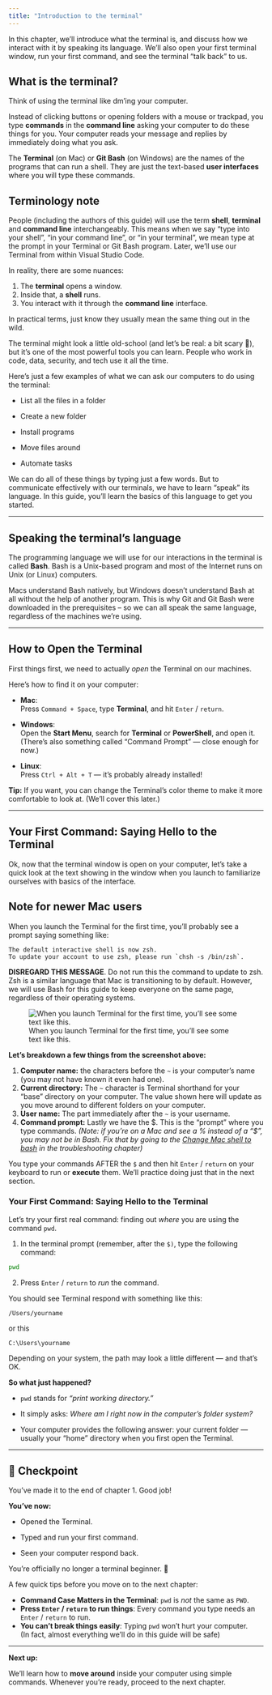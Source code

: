 ```yaml
---
title: "Introduction to the terminal"
---
```


In this chapter, we'll introduce what the terminal is, and discuss how we interact with it by speaking its language. We'll also open your first terminal window, run your first command, and see the terminal "talk back" to us.

## What is the terminal?

Think of using the terminal like dm'ing your computer.

Instead of clicking buttons or opening folders with a mouse or trackpad, you type **commands** in the **command line** asking your computer to do these things for you. Your computer reads your message and replies by immediately doing what you ask.

The **Terminal** (on Mac) or **Git Bash** (on Windows) are the names of the programs that can run a shell. They are just the text-based **user interfaces** where you will type these commands.

::: callout-note
## Terminology note

People (including the authors of this guide) will use the term **shell**, **terminal** and **command line** interchangeably. This means when we say “type into your shell”, "in your command line", or “in your terminal”, we mean type at the prompt in your Terminal or Git Bash program. Later, we’ll use our Terminal from within Visual Studio Code.

In reality, there are some nuances:

1.  The **terminal** opens a window.
2.  Inside that, a **shell** runs.
3.  You interact with it through the **command line** interface.

In practical terms, just know they usually mean the same thing out in the wild.
:::

The terminal might look a little old-school (and let's be real: a bit scary 👻), but it’s one of the most powerful tools you can learn. People who work in code, data, security, and tech use it all the time.

Here's just a few examples of what we can ask our computers to do using the terminal:

-   List all the files in a folder

-   Create a new folder

-   Install programs

-   Move files around

-   Automate tasks

We can do all of these things by typing just a few words. But to communicate effectively with our terminals, we have to learn "speak" its language. In this guide, you'll learn the basics of this language to get you started.

------------------------------------------------------------------------

## Speaking the terminal's language

The programming language we will use for our interactions in the terminal is called **Bash**. Bash is a Unix-based program and most of the Internet runs on Unix (or Linux) computers.

Macs understand Bash natively, but Windows doesn’t understand Bash at all without the help of another program. This is why Git and Git Bash were downloaded in the prerequisites -- so we can all speak the same language, regardless of the machines we're using.

------------------------------------------------------------------------

## How to Open the Terminal

First things first, we need to actually *open* the Terminal on our machines.

Here’s how to find it on your computer:

-   **Mac**:\
    Press `Command + Space`, type **Terminal**, and hit `Enter` / `return`.

-   **Windows**:\
    Open the **Start Menu**, search for **Terminal** or **PowerShell**, and open it.\
    (There’s also something called "Command Prompt" — close enough for now.)

-   **Linux**:\
    Press `Ctrl + Alt + T` — it’s probably already installed!

**Tip:** If you want, you can change the Terminal’s color theme to make it more comfortable to look at. (We’ll cover this later.)

------------------------------------------------------------------------

## Your First Command: Saying Hello to the Terminal

Ok, now that the terminal window is open on your computer, let's take a quick look at the text showing in the window when you launch to familiarize ourselves with basics of the interface.

::: callout-caution
## Note for newer Mac users

When you launch the Terminal for the first time, you'll probably see a prompt saying something like:

```         
The default interactive shell is now zsh.
To update your account to use zsh, please run `chsh -s /bin/zsh`.
```

**DISREGARD THIS MESSAGE**. Do not run this the command to update to zsh. Zsh is a similar language that Mac is transitioning to by default. However, we will use Bash for this guide to keep everyone on the same page, regardless of their operating systems.
:::

![When you launch Terminal for the first time, you'll see some text like this.](../images/terminal_launch%20copy.png)

**Let's breakdown a few things from the screenshot above:**

1.  **Computer name:** the characters before the `~` is your computer's name (you may not have known it even had one).
2.  **Current directory:** The `~` character is Terminal shorthand for your "base" directory on your computer. The value shown here will update as you move around to different folders on your computer.
3.  **User name:** The part immediately after the `~` is your username.
4.  **Command prompt:** Lastly we have the \$. This is the “prompt” where you type commands. *(Note: if you're on a Mac and see a % instead of a "\$", you may not be in Bash. Fix that by going to the [Change Mac shell to bash](/terminal/troubleshooting.html#change-mac-shell-to-bash) in the troubleshooting chapter)*

You type your commands AFTER the `$` and then hit `Enter` / `return` on your keyboard to run or **execute** them. We'll practice doing just that in the next section.

### Your First Command: Saying Hello to the Terminal

Let’s try your first real command: finding out *where* you are using the command `pwd`.

1.  In the terminal prompt (remember, after the `$)`, type the following command:

``` bash
pwd
```

2.  Press `Enter` / `return` to *run* the command.

You should see Terminal respond with something like this:

`/Users/yourname`

or this

`C:\Users\yourname`

Depending on your system, the path may look a little different — and that's OK.

**So what just happened?**

-   `pwd` stands for *"print working directory."*

-   It simply asks: *Where am I right now in the computer’s folder system?*

-   Your computer provides the following answer: your current folder — usually your "home" directory when you first open the Terminal.

------------------------------------------------------------------------

## 🎯 Checkpoint

You've made it to the end of chapter 1. Good job!

**You’ve now:**

-   Opened the Terminal.

-   Typed and run your first command.

-   Seen your computer respond back.

You're officially no longer a terminal beginner. 🙌

A few quick tips before you move on to the next chapter:

-   **Command Case Matters in the Terminal**: `pwd` is *not* the same as `PWD`.
-   **Press `Enter` / `return` to run things**: Every command you type needs an `Enter` / `return` to run.
-   **You can’t break things easily**: Typing `pwd` won't hurt your computer.\
    (In fact, almost everything we’ll do in this guide will be safe)

------------------------------------------------------------------------

**Next up:**

We’ll learn how to **move around** inside your computer using simple commands. Whenever you're ready, proceed to the next chapter.

